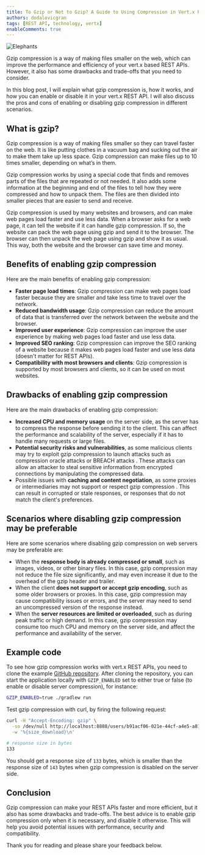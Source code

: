 ```yaml
---
title: To Gzip or Not to Gzip? A Guide to Using Compression in Vert.x REST APIs
authors: dodalovicgran
tags: [REST API, technology, vertx]
enableComments: true
---
```


![Elephants](./elephants.png)

Gzip compression is a way of making files smaller on the web, which can improve the performance and efficiency of your vert.x based REST APIs. However, it also has some drawbacks and trade-offs that
you need to consider.

In this blog post, I will explain what gzip compression is, how it works, and how you can enable or disable it in your vert.x REST API.
I will also discuss the pros and cons of enabling or disabling gzip compression in different scenarios.

<!--truncate-->

## What is gzip?

Gzip compression is a way of making files smaller so they can travel faster on the web. It is like putting clothes in a vacuum bag and sucking out the air to make them take up less space. Gzip compression can make
files up to 10 times smaller, depending on what’s in them.

Gzip compression works by using a special code that finds and removes parts of the files that are repeated or not needed. It also adds some information at the beginning and end of the files to tell how they
were compressed and how to unpack them. The files are then divided into smaller pieces that are easier to send and receive.

Gzip compression is used by many websites and browsers, and can make web pages load faster and use less data. When a browser asks for a web page, it can tell the website if it can handle gzip compression.
If so, the website can pack the web page using gzip and send it to the browser. The browser can then unpack the web page using gzip and show it as usual. This way, both the website and the browser can save
time and money.

## Benefits of enabling gzip compression

Here are the main benefits of enabling gzip compression:

* **Faster page load times**: Gzip compression can make web pages load faster because they are smaller and take less time to travel over the network.
* **Reduced bandwidth usage**: Gzip compression can reduce the amount of data that is transferred over the network between the website and the browser.
* **Improved user experience**: Gzip compression can improve the user experience by making web pages load faster and use less data.
* **Improved SEO ranking**: Gzip compression can improve the SEO ranking of a website because it makes web pages load faster and use less data (doesn't matter for REST APIs).
* **Compatibility with most browsers and clients**: Gzip compression is supported by most browsers and clients, so it can be used on most websites.

## Drawbacks of enabling gzip compression

Here are the main drawbacks of enabling gzip compression:

* **Increased CPU and memory usage** on the server side, as the server has to compress the response before sending it to the client. This can affect the
performance and scalability of the server, especially if it has to handle many requests or large files.
* **Potential security risks and vulnerabilities**, as some malicious clients may try to exploit gzip compression to launch attacks such as compression
oracle attacks or BREACH attacks . These attacks can allow an attacker to steal sensitive information from encrypted connections by manipulating the
compressed data.
* Possible issues with **caching and content negotiation**, as some proxies or intermediaries may not support or respect gzip compression . This can result
in corrupted or stale responses, or responses that do not match the client's preferences.

## Scenarios where disabling gzip compression may be preferable

Here are some scenarios where disabling gzip compression on web servers may be preferable are:

* When the **response body is already compressed or small**, such as images, videos, or other binary files. In this case, gzip compression may not
reduce the file size significantly, and may even increase it due to the overhead of the gzip header and trailer.
* When the client **does not support or accept gzip encoding**, such as some older browsers or proxies. In this case, gzip compression may cause
compatibility issues or errors, and the server may need to send an uncompressed version of the response instead.
* When the **server resources are limited or overloaded**, such as during peak traffic or high demand. In this case, gzip compression may consume
too much CPU and memory on the server side, and affect the performance and availability of the server.

## Example code

To see how gzip compression works with vert.x REST APIs, you need to clone the example <u>[GitHub repository](https://github.com/gran-software-solutions/gzip-rest-vertx)</u>.
After cloning the repository, you can start the application locally with `GZIP_ENABLED` set to either true or false (to enable or disable server compression), for instance:

```bash
GZIP_ENABLED=true ./gradlew run
```

Test gzip compression with curl, by firing the following request:

```bash
curl -H "Accept-Encoding: gzip" \
  -so /dev/null http://localhost:8888/users/b91acf06-021e-44cf-a4e5-a815934ff004 \
  -w '%{size_download}\n'

# response size in bytes
133
```

You should get a response size of `133` bytes, which is smaller than the response size of `143` bytes when gzip compression is disabled on the server side.

## Conclusion

Gzip compression can make your REST APIs faster and more efficient, but it also has some drawbacks and trade-offs. The best advice is to
enable gzip compression only when it is necessary, and disable it otherwise. This will help you avoid potential issues with performance, security and compatibility.

Thank you for reading and please share your feedback below.